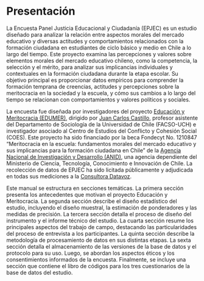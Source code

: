 # Presentación {.unnumbered}


La Encuesta Panel Justicia Educacional y Ciudadanía (EPJEC) es un estudio diseñado para analizar la relación entre aspectos morales del mercado educativo y diversas actitudes y comportamientos relacionados con la formación ciudadana en estudiantes de ciclo básico y medio en Chile a lo largo del tiempo. Este proyecto examina las percepciones y valores sobre elementos morales del mercado educativo chileno, como la competencia, la selección y el mérito, para analizar sus implicancias individuales y contextuales en la formación ciudadana durante la etapa escolar. Su objetivo principal es proporcionar datos empíricos para comprender la formación temprana de creencias, actitudes y percepciones sobre la meritocracia en la sociedad y la escuela, y cómo sus cambios a lo largo del tiempo se relacionan con comportamientos y valores políticos y sociales.

La encuesta fue diseñada por investigadores del proyecto [Educación y Meritocracia (EDUMER)](https://jc-castillo.com/project/fondecyt-edumer/), dirigido por [Juan Carlos Castillo](https://jc-castillo.com/), profesor asistente del Departamento de Sociología de la Universidad de Chile (FACSO-UCH) e investigador asociado al Centro de Estudios del Conflicto y Cohesión Social (COES). Este proyecto ha sido financiado por la beca Fondecyt No. 1210847 “Meritocracia en la escuela: fundamentos morales del mercado educativo y sus implicancias para la formación ciudadana en Chile” de la [Agencia Nacional de Investigación y Desarrollo (ANID)](https://anid.cl/), una agencia dependiente del Ministerio de Ciencia, Tecnología, Conocimiento e Innovación de Chile. La recolección de datos de EPJEC ha sido licitada públicamente y adjudicada en todas sus mediciones a la [Consultora Datavoz](https://datavoz.cl/).

Este manual se estructura en secciones temáticas. La primera sección presenta los antecedentes que motivan el proyecto Educación y Meritocracia. La segunda sección describe el diseño estadístico del estudio, incluyendo el diseño muestral, la estimación de ponderadores y las medidas de precisión. La tercera sección detalla el proceso de diseño del instrumento y el informe técnico del estudio. La cuarta sección resume los principales aspectos del trabajo de campo, destacando las particularidades del proceso de entrevista a los participantes. La quinta sección describe la metodología de procesamiento de datos en sus distintas etapas. La sexta sección detalla el almacenamiento de las versiones de la base de datos y el protocolo para su uso. Luego, se abordan los aspectos éticos y los consentimientos informados de la encuesta. Finalmente, se incluye una sección que contiene el libro de códigos para los tres cuestionarios de la base de datos del estudio.